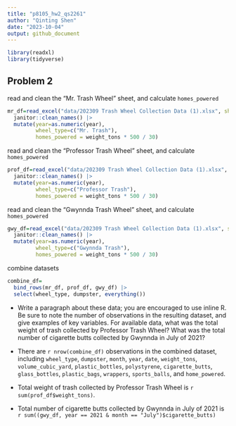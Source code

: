 ```yaml
---
title: "p8105_hw2_qs2261"
author: "Qinting Shen"
date: "2023-10-04"
output: github_document
---
```


```r
library(readxl)
library(tidyverse)
```

## Problem 2

read and clean the "Mr. Trash Wheel" sheet, and calculate `homes_powered`

```r
mr_df=read_excel("data/202309 Trash Wheel Collection Data (1).xlsx", sheet = 1, range = "A2:N586", col_names = TRUE) |> 
  janitor::clean_names() |> 
  mutate(year=as.numeric(year),
         wheel_type=c("Mr. Trash"),
         homes_powered = weight_tons * 500 / 30)
```


read and clean the "Professor Trash Wheel" sheet, and calculate `homes_powered`

```r
prof_df=read_excel("data/202309 Trash Wheel Collection Data (1).xlsx", sheet = 2, range = "A2:M108", col_names = TRUE) |> 
  janitor::clean_names() |> 
  mutate(year=as.numeric(year),
         wheel_type=c("Professor Trash"),
         homes_powered = weight_tons * 500 / 30)

```


read and clean the "Gwynnda Trash Wheel" sheet, and calculate `homes_powered`

```r
gwy_df=read_excel("data/202309 Trash Wheel Collection Data (1).xlsx", sheet = 4, range = "A2:L157", col_names = TRUE) |> 
  janitor::clean_names() |> 
  mutate(year=as.numeric(year),
         wheel_type=c("Gwynnda Trash"),
         homes_powered = weight_tons * 500 / 30)

```

combine datasets

```r
combine_df=
  bind_rows(mr_df, prof_df, gwy_df) |> 
  select(wheel_type, dumpster, everything())
```


* Write a paragraph about these data; you are encouraged to use inline R. Be sure to note the number of observations in the resulting dataset, and give examples of key variables. For available data, what was the total weight of trash collected by Professor Trash Wheel? What was the total number of cigarette butts collected by Gwynnda in July of 2021?

* There are `r nrow(combine_df)` observations in the combined dataset, including `wheel_type`, `dumpster`, `month`, `year`, `date`, `weight_tons`, `volume_cubic_yard`, `plastic_bottles`, `polystyrene`, `cigarette_butts`, `glass_bottles`, `plastic_bags`, `wrappers`, `sports_balls`, and `home_powered`.

* Total weight of trash collected by Professor Trash Wheel is `r sum(prof_df$weight_tons)`.

* Total number of cigarette butts collected by Gwynnda in July of 2021 is 
`r sum((gwy_df, year == 2021 & month == "July")$cigarette_butts)` 



